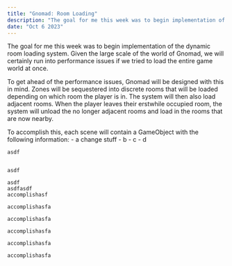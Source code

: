 ```yaml
---
title: "Gnomad: Room Loading"
description: "The goal for me this week was to begin implementation of the dynamic room loading system. Given the large scale of the world of Gnomad, we will certainly run into performance issues if we tried to load the entire game world at once."
date: "Oct 6 2023"
---
```


The goal for me this week was to begin implementation of the dynamic room loading system. Given the large scale of the world of Gnomad, we will certainly run into performance issues if we tried to load the entire game world at once.

To get ahead of the performance issues, Gnomad will be designed with this in mind. Zones will be sequestered into discrete rooms that will be loaded depending on which room the player is in. The system will then also load adjacent rooms. When the player leaves their erstwhile occupied room, the system will unload the no longer adjacent rooms and load in the rooms that are now nearby.

To accomplish this, each scene will contain a GameObject with the following information:
    - a change stuff
    - b
    - c
    - d




    asdf


    asdf

    asdf
    asdfasdf
    accomplishasf

    accomplishasfa

    accomplishasfa
    
    accomplishasfa
    
    accomplishasfa
    
    accomplishasfa





